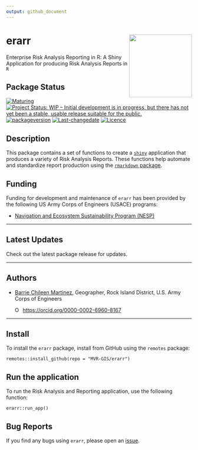 ```yaml
---
output: github_document
---
```


<!-- README.md is generated from README.Rmd. Please edit that file -->

# erarr <img src="inst/app/www/erarr.png" align="right" width="170"/>

Enterprise Risk Analysis Reporting in R: A Shiny Application for
producing Risk Analysis Reports in `R`

## Package Status

[![Maturing](https://img.shields.io/badge/lifecycle-maturing-blue.svg)](https://www.tidyverse.org/lifecycle)
[![Project Status: WIP – Initial development is in progress, but there
has not yet been a stable, usable release suitable for the
public.](https://www.repostatus.org/badges/latest/wip.svg)](https://www.repostatus.org/#wip)
[![packageversion](https://img.shields.io/badge/Package%20version-0.0.1-orange.svg?style=flat-square)](commits/master)
[![Last-changedate](https://img.shields.io/badge/last%20change-2024--10--30-yellowgreen.svg)](/commits/master)
[![Licence](https://img.shields.io/badge/licence-CC0-blue.svg)](http://choosealicense.com/licenses/cc0-1.0/)

## Description

This package contains a set of functions to create a
[`shiny`](https://shiny.posit.co/) application that produces a variety
of Risk Analysis Reports. These functions help automate and standardize
report production using the [`rmarkdown`
package](https://rmarkdown.rstudio.com/lesson-1.html).

## Funding

Funding for development and maintenance of `erarr` has been provided by
the following US Army Corps of Engineers (USACE) programs:

-   [Navigation and Ecosystem Sustainability Program
    (NESP)](https://www.mvr.usace.army.mil/Rock-Island-District/Programs/NESP/)

------------------------------------------------------------------------

## Latest Updates

Check out the latest package release for updates. 

------------------------------------------------------------------------

## Authors

-   [Barrie Chileen
    Martinez](mailto:barrie.v.chileenmartinez@usace.army.mil),
    Geographer, Rock Island District, U.S. Army Corps of Engineers

    <a itemprop="sameAs" content="https://orcid.org/0000-0002-6960-8167" href="https://0000-0002-6960-8167" target="orcid.widget" rel="me noopener noreferrer" style="vertical-align:top;">
    <img src="https://orcid.org/sites/default/files/images/orcid_16x16.png" alt="ORCID iD icon" style="width:1em;margin-right:.5em;"/>https://orcid.org/0000-0002-6960-8167</a>

------------------------------------------------------------------------

## Install

To install the `erarr` package, install from GitHub using the `remotes`
package:

    remotes::install_github(repo = "MVR-GIS/erarr")

## Run the application

To run the Risk Analysis and Reporting application, use the following
function:

    erarr::run_app()

## Bug Reports

If you find any bugs using `erarr`, please open an
[issue](https://github.com/MVR-GIS/erarr/issues).
